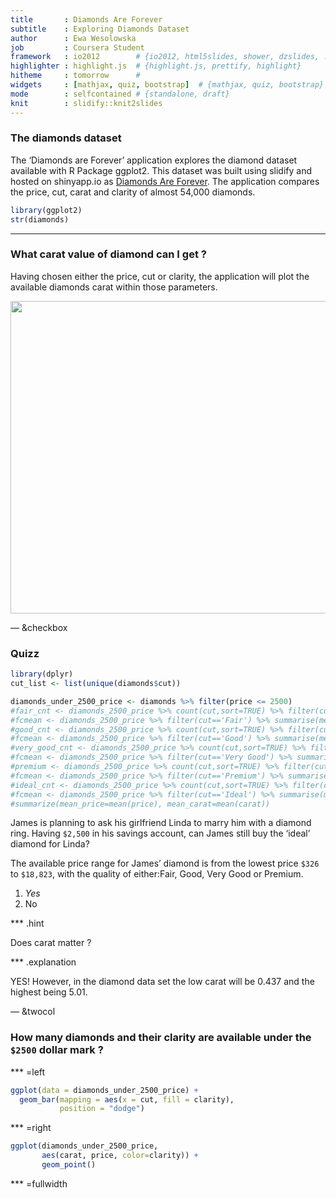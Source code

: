 ```yaml
---
title       : Diamonds Are Forever
subtitle    : Exploring Diamonds Dataset
author      : Ewa Wesolowska
job         : Coursera Student
framework   : io2012        # {io2012, html5slides, shower, dzslides, ...}
highlighter : highlight.js  # {highlight.js, prettify, highlight}
hitheme     : tomorrow      # 
widgets     : [mathjax, quiz, bootstrap]  # {mathjax, quiz, bootstrap}
mode        : selfcontained # {standalone, draft}
knit        : slidify::knit2slides
--- 
```


<style>
article p {
  font-size: 16px;
}
article code {
  font-size: 14px;
}

</style>

### The diamonds dataset

The 'Diamonds are Forever' application explores the diamond dataset available with R Package ggplot2.
This dataset was built using slidify and hosted on shinyapp.io as [Diamonds Are Forever](https://ewat3ch.shinyapps.io/diamonds_are_forever/). The application compares the price, cut, carat and clarity of almost 54,000 diamonds. 

```r
library(ggplot2)
str(diamonds)
```

--- 

### What carat value of diamond can I get ?

Having chosen either the price, cut or clarity, the application will plot the available diamonds carat within those parameters.

<img height='500' width='700' src=img-week4/diamonds_are_forever.png>

---  &checkbox

### Quizz

```r
library(dplyr)
cut_list <- list(unique(diamonds$cut))

diamonds_under_2500_price <- diamonds %>% filter(price <= 2500)
#fair_cnt <- diamonds_2500_price %>% count(cut,sort=TRUE) %>% filter(cut=='Fair')
#fcmean <- diamonds_2500_price %>% filter(cut=='Fair') %>% summarise(mean=mean(carat))
#good_cnt <- diamonds_2500_price %>% count(cut,sort=TRUE) %>% filter(cut=='Good')
#fcmean <- diamonds_2500_price %>% filter(cut=='Good') %>% summarise(mean=mean(carat))
#very_good_cnt <- diamonds_2500_price %>% count(cut,sort=TRUE) %>% filter(cut=='Very Good')
#fcmean <- diamonds_2500_price %>% filter(cut=='Very Good') %>% summarise(mean=mean(carat))
#premium <- diamonds_2500_price %>% count(cut,sort=TRUE) %>% filter(cut=='Premium')
#fcmean <- diamonds_2500_price %>% filter(cut=='Premium') %>% summarise(mean=mean(carat))
#ideal_cnt <- diamonds_2500_price %>% count(cut,sort=TRUE) %>% filter(cut=='Ideal')
#fcmean <- diamonds_2500_price %>% filter(cut=='Ideal') %>% summarise(mean=mean(carat))
#summarize(mean_price=mean(price), mean_carat=mean(carat))

```

James is planning to ask his girlfriend Linda to marry him with a diamond ring. 
Having `$2,500` in his savings account, can James still buy the 'ideal' diamond for Linda?

The available price range for James' diamond is from the lowest price `$326` to `$18,823`, with the quality of either:Fair, Good, Very Good or Premium.

1. _Yes_
2. No

*** .hint

Does carat matter ?

*** .explanation

YES! However, in the diamond data set the low carat will be  0.437 and the highest being 5.01.

--- &twocol

### How many diamonds and their clarity are available under the `$2500` dollar mark ? 

*** =left

```r
ggplot(data = diamonds_under_2500_price) + 
  geom_bar(mapping = aes(x = cut, fill = clarity), 
           position = "dodge")
```

*** =right

```r
ggplot(diamonds_under_2500_price, 
       aes(carat, price, color=clarity)) + 
       geom_point() 
```

*** =fullwidth

